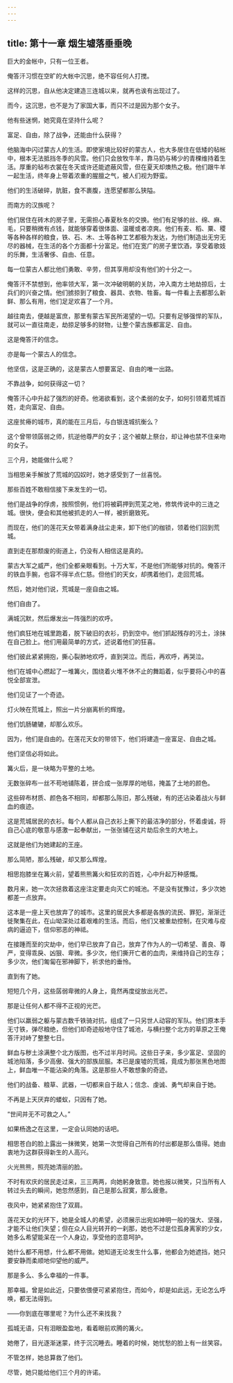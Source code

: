 ```yaml
---
---
---
```

title: 第十一章 烟生墟落垂垂晚
---




巨大的金帐中，只有一位王者。

俺答汗习惯在空旷的大帐中沉思，绝不容任何人打搅。

这样的沉思，自从他决定建造三连城以来，就再也诶有出现过了。

而今，这沉思，也不是为了家国大事，而只不过是因为那个女子。

他有些迷惘，她究竟在坚持什么呢？

富足、自由，除了战争，还能由什么获得？

他脑海中闪过蒙古人的生活。即使家境比较好的蒙古人，也大多居住在低矮的毡帐中，根本无法抵挡冬季的风雪。他们只会放牧牛羊，靠马奶与稀少的青稞维持着生活。厚重的毡布衣裳在冬天或许还能遮蔽风雪，但在夏天却燠热之极。他们跟牛羊一起生活，终年身上带着浓重的腥膻之气，被人们视为野蛮。

他们的生活破碎，肮脏，食不裹腹，连愿望都那么狭隘。

而南方的汉族呢？

他们居住在砖木的房子里，无需担心春夏秋冬的交换。他们有足够的丝、绵、麻、毛，只要稍微有点钱，就能够穿着很体面、温暖或者凉爽。他们有麦、稻、粟、稷等各种各样的粮食，铁、石、木、土等各种工艺都极为发达，为他们制造出无穷无尽的器械，在生活的各个方面都十分富足。他们在宽广的房子里饮酒，享受着歌妓的乐舞，生活奢侈、自由、任意。

每一位蒙古人都比他们勇敢、辛劳，但其享用却没有他们的十分之一。

俺答汗不禁想到，他率领大军，第一次冲破明朝的关防，冲入南方土地劫掠后，士兵们的兴奋之情。他们掳掠到了粮食、器具、衣物、牲畜。每一件看上去都那么新鲜、那么有用，他们足足欢喜了一个月。

越往南去，便越是富庶，那里有蒙古军民所渴望的一切。只要有足够强悍的军队，就可以一直往南走，劫掠足够多的财物，让整个蒙古族都富足、自由。

这是俺答汗的信念。

亦是每一个蒙古人的信念。

他坚信，这是正确的，这是蒙古人想要富足、自由的唯一出路。

不靠战争，如何获得这一切？

俺答汗心中升起了强烈的好奇。他渴欲看到，这个柔弱的女子，如何引领着荒城百姓，走向富足、自由。

这座贫瘠的城市，真的能在三月后，与白银连城抗衡么？

这个曾带领孱弱之师，抗逆他尊严的女子；这个被献上祭台，却让神也禁不住亲吻的女子。

三个月，她能做什么呢？

当相思亲手解放了荒城的囚奴时，她才感受到了一丝喜悦。

那些百姓不敢相信接下来发生的一切。

他们是战争的俘虏，按照惯例，他们将被羁押到荒芜之地，修筑传说中的三连之城。很快，便会和其他被抓走的人一样，被折磨致死。

而现在，他们的莲花天女带着满身战尘走来，卸下他们的枷锁，领着他们回到荒城。

直到走在那颓废的街道上，仍没有人相信这是真的。

蒙古大军之威严，他们全都亲眼看到。十万大军，不是他们所能够对抗的。俺答汗的铁血手腕，也容不得半点仁慈。但他们的天女，却携着他们，走回荒城。

然后，她对他们说，荒城是一座自由之城。

他们自由了。

满城沉默，然后爆发出一阵强烈的欢呼。

他们疯狂地在城里跑着，脱下破旧的衣衫，扔到空中。他们抓起残存的污土，涂抹在自己脸上。他们用最简单的方式，述说着他们的狂喜。

他们彼此紧紧拥抱，撕心裂肺地欢呼，直到哭泣。而后，再欢呼，再哭泣。

他们在城中心燃起了一堆篝火，围绕着火堆不休不止的舞蹈着，似乎要将心中的喜悦全部宣泄。

他们见证了一个奇迹。

灯火映在荒城上，照出一片分崩离析的辉煌。

他们饥肠辘辘，却那么欢乐。

因为，他们是自由的。在莲花天女的带领下，他们将建造一座富足、自由之城。

他们坚信必将如此。

篝火后，是一块略为平整的土地。

无数张碎布一丝不苟地铺陈着，拼合成一张厚厚的地毯，掩盖了土地的颜色。

这些碎布材质、颜色各不相同，却都那么陈旧，那么残破，有的还沾染着战火与鲜血的痕迹。

这是荒城居民的衣衫。每个人都从自己衣衫上撕下的最洁净的部分，怀着虔诚，将自己心底的敬意与感激一起奉献出，一张张铺在这片劫后余生的大地上。

这就是他们为她建起的王座。

那么简陋，那么残破，却又那么辉煌。

相思抱膝坐在篝火前，望着熊熊篝火和狂欢的百姓，心中升起万种感慨。

数月来，她一次次拯救着这座注定要走向灭亡的城池。不是没有犹豫过，多少次她都差一点放弃。

这本是一座上天也放弃了的城市。这里的居民大多都是各族的流民、罪犯，渐渐迁徙聚集在此，在山坳深处过着艰难的生活。而后，他们又被重劫控制，在灾难与疫病的逼迫下，信仰邪恶的神祗。

在接踵而至的灾劫中，他们早已放弃了自己，放弃了作为人的一切希望、善良、尊严，变得乖戾、凶狠、卑微。多少次，他们撕开亡者的血肉，来维持自己的生存；多少次，他们匍匐在邪神脚下，祈求他的垂怜。

直到有了她。

短短几个月，这些孱弱卑微的人身上，竟然再度绽放出光芒。

那是让任何人都不得不正视的光芒。

他们以羸弱之躯与蒙古数千铁骑对抗，组成了一只另世人动容的军队。他们原本手无寸铁，弹尽粮绝，但他们却奇迹般地守住了城池，与横扫整个北方的草原之王俺答汗对峙了整整七日。

鲜血与秽土涂满整个北方版图，也不过半月时间。这些日子来，多少富足、坚固的城池陷落，多少高傲、强大的部族屈服。本已是废墟的荒城，竟成为那张黑色地图上，鲜血唯一不能沾染的角落。这是那些人不敢想象的奇迹。

他们的战备、粮草、武器，一切都来自于敌人；信念、虔诚、勇气却来自于她。

不再是上天厌弃的蝼蚁，只因有了她。

“世间并无不可救之人。”

如果杨逸之在这里，一定会认同她的话吧。

相思苍白的脸上露出一抹微笑，她第一次觉得自己所有的付出都是那么值得。她由衷地为这群获得新生的人高兴。

火光熊熊，照亮她清丽的脸。

不时有欢庆的居民走过来，三三两两，向她躬身致意。她也报以微笑，只当所有人转过头去的瞬间，她忽然感到，自己是那么寂寞，那么疲惫。

夜风中，她紧紧抱住了双肩。

莲花天女的光环下，她是全城人的希望，必须展示出宛如神明一般的强大、坚强，才能不让他们失望；但在众人目光转开的一刹那，她也不过是位孤身离家的少女，她多么希望能呆在一个人身边，享受他的恣意呵护。

她什么都不用想，什么都不用做。她知道无论发生什么事，他都会为她遮挡，她只要安静而柔顺地仰望他的威严。

那是多么、多么幸福的一件事。

那幸福，曾是如此近，只要依偎便可紧紧抱住，而如今，却是如此远，无论怎么呼唤，都无法得到。

——你到底在哪里呢？为什么还不来找我？

孤城无语，只有泪眼盈盈地，看着眼前欢腾的篝火。

她倦了，目光逐渐迷蒙，终于沉沉睡去。睡着的时候，她忧愁的脸上有一丝笑容。

不管怎样，她总算救了他们。

尽管，她只能给他们三个月的许诺。